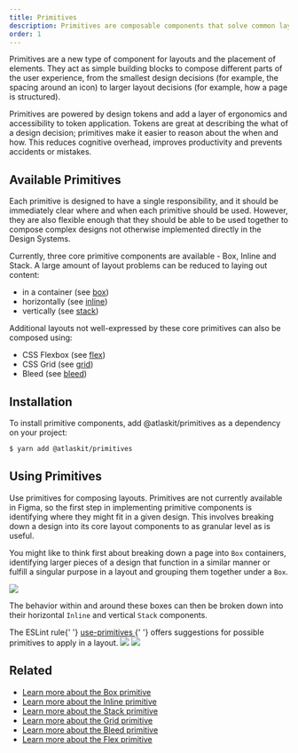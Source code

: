 ```yaml
---
title: Primitives
description: Primitives are composable components that solve common layout problems.
order: 1
---
```





<CodeDocsHeader
  name="@atlaskit/primitives"
  repository="https://bitbucket.org/atlassian/atlassian-frontend-mirror"
  directoryName="primitives"
/>

Primitives are a new type of component for layouts and the placement of elements.
They act as simple building blocks to compose different parts of the user experience,
from the smallest design decisions (for example, the spacing around an icon) to larger layout decisions (for example, how a page is structured).

Primitives are powered by design tokens and add a layer of ergonomics and accessibility to token application. Tokens are great at describing the what of a design decision;
primitives make it easier to reason about the when and how. This reduces cognitive overhead, improves productivity and prevents accidents or mistakes.

## Available Primitives

Each primitive is designed to have a single responsibility, and it should be immediately clear where and when each primitive should be used.
However, they are also flexible enough that they should be able to be used together to compose complex designs not otherwise implemented directly in the Design Systems.

Currently, three core primitive components are available - Box, Inline and Stack. A large amount of layout problems can be reduced to laying out content:

- in a container (see [box](/components/primitives/box))
- horizontally (see [inline](/components/primitives/inline))
- vertically (see [stack](/components/primitives/stack))

Additional layouts not well-expressed by these core primitives can also be composed using:

- CSS Flexbox (see [flex](/components/primitives/flex))
- CSS Grid (see [grid](/components/primitives/grid))
- Bleed (see [bleed](/components/primitives/bleed))

## Installation

To install primitive components, add @atlaskit/primitives as a dependency on your project:

```bash
$ yarn add @atlaskit/primitives
```

## Using Primitives

Use primitives for composing layouts.
Primitives are not currently available in Figma, so the first step in implementing primitive components is identifying where they might fit in a given design.
This involves breaking down a design into its core layout components to as granular level as is useful.

You might like to think first about breaking down a page into `Box` containers,
identifying larger pieces of a design that function in a similar manner or fulfill a singular purpose
in a layout and grouping them together under a `Box`.

<Image src={boxUsageExample} />

The behavior within and around these boxes can then be broken down into their horizontal `Inline` and vertical `Stack` components.

<SectionMessage>
  The ESLint rule{' '}
  <a href="/components/eslint-plugin-design-system/usage#use-primitives">
    use-primitives
  </a>{' '}
  offers suggestions for possible primitives to apply in a layout.
</SectionMessage>

<Image src={inlineUsageExample} />
<Image src={stackUsageExample} />

## Related

- [Learn more about the Box primitive](/components/primitives/box/usage)
- [Learn more about the Inline primitive](/components/primitives/inline/usage)
- [Learn more about the Stack primitive](/components/primitives/stack/usage)
- [Learn more about the Grid primitive](/components/primitives/grid/examples)
- [Learn more about the Bleed primitive](/components/primitives/bleed/examples)
- [Learn more about the Flex primitive](/components/primitives/flex/examples)
